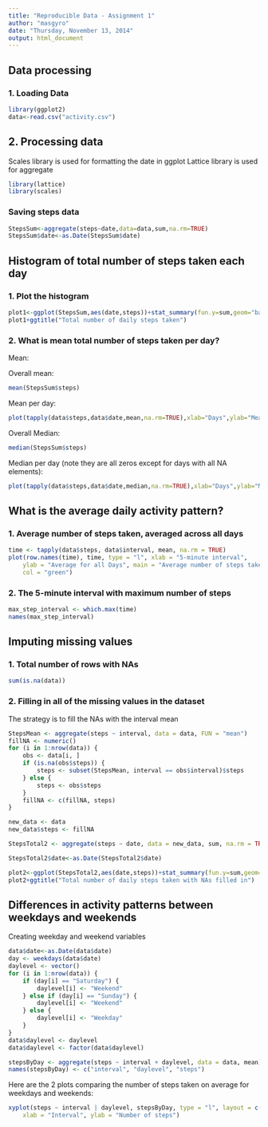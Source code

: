 ```yaml
---
title: "Reproducible Data - Assignment 1"
author: "masgyro"
date: "Thursday, November 13, 2014"
output: html_document
---
```


## Data processing

### 1. Loading Data

```r
library(ggplot2)
data<-read.csv("activity.csv")
```

## 2. Processing data

Scales library is used for formatting the date in ggplot
Lattice library is used for aggregate

```r
library(lattice)
library(scales)
```

### Saving steps data
```r
StepsSum<-aggregate(steps~date,data=data,sum,na.rm=TRUE)
StepsSum$date<-as.Date(StepsSum$date)
```

## Histogram of total number of steps taken each day

### 1. Plot the histogram

```r
plot1<-ggplot(StepsSum,aes(date,steps))+stat_summary(fun.y=sum,geom="bar")+scale_x_date(labels = date_format("%m/%d"),breaks="week")
plot1+ggtitle("Total number of daily steps taken")
```

### 2. What is mean total number of steps taken per day?

Mean:

Overall mean:

```r
mean(StepsSum$steps)
```

Mean per day:

```r
plot(tapply(data$steps,data$date,mean,na.rm=TRUE),xlab="Days",ylab="Mean steps",main="Mean steps per day")
```

Overall Median:

```r
median(StepsSum$steps)
```

Median per day (note they are all zeros except for days with all NA elements):

```r
plot(tapply(data$steps,data$date,median,na.rm=TRUE),xlab="Days",ylab="Median steps",main="Median steps per day")
```

## What is the average daily activity pattern?

### 1. Average number of steps taken, averaged across all days

```r
time <- tapply(data$steps, data$interval, mean, na.rm = TRUE)
plot(row.names(time), time, type = "l", xlab = "5-minute interval", 
    ylab = "Average for all Days", main = "Average number of steps taken", 
    col = "green")
```

### 2. The 5-minute interval with maximum number of steps

```r
max_step_interval <- which.max(time)
names(max_step_interval)
```

## Imputing missing values

### 1. Total number of rows with NAs

```r
sum(is.na(data))
```

### 2. Filling in all of the missing values in the dataset

The strategy is to fill the NAs with the interval mean

```r
StepsMean <- aggregate(steps ~ interval, data = data, FUN = "mean")
fillNA <- numeric()
for (i in 1:nrow(data)) {
    obs <- data[i, ]
    if (is.na(obs$steps)) {
        steps <- subset(StepsMean, interval == obs$interval)$steps
    } else {
        steps <- obs$steps
    }
    fillNA <- c(fillNA, steps)
}

new_data <- data
new_data$steps <- fillNA

StepsTotal2 <- aggregate(steps ~ date, data = new_data, sum, na.rm = TRUE)

StepsTotal2$date<-as.Date(StepsTotal2$date)

plot2<-ggplot(StepsTotal2,aes(date,steps))+stat_summary(fun.y=sum,geom="bar")+scale_x_date(labels = date_format("%m/%d"),breaks="week")
plot2+ggtitle("Total number of daily steps taken with NAs filled in")
```

<!--- This is the daily mean version in progress

dailymean <- tapply(data$steps, data$date, mean)
for i in (1:length(data[,1])){
    if is.NA(data[i,1]){
        for j in (1:length(dailymean) {
            if data$date[i]==dailymean[j] {
                data$steps<-dailymean[j]
            }
        }
    }
}
-->

## Differences in activity patterns between weekdays and weekends

Creating weekday and weekend variables

```r
data$date<-as.Date(data$date)
day <- weekdays(data$date)
daylevel <- vector()
for (i in 1:nrow(data)) {
    if (day[i] == "Saturday") {
        daylevel[i] <- "Weekend"
    } else if (day[i] == "Sunday") {
        daylevel[i] <- "Weekend"
    } else {
        daylevel[i] <- "Weekday"
    }
}
data$daylevel <- daylevel
data$daylevel <- factor(data$daylevel)

stepsByDay <- aggregate(steps ~ interval + daylevel, data = data, mean)
names(stepsByDay) <- c("interval", "daylevel", "steps")

```

Here are the 2 plots comparing the number of steps taken on average for weekdays and weekends:

```r
xyplot(steps ~ interval | daylevel, stepsByDay, type = "l", layout = c(1, 2), 
    xlab = "Interval", ylab = "Number of steps")
```

